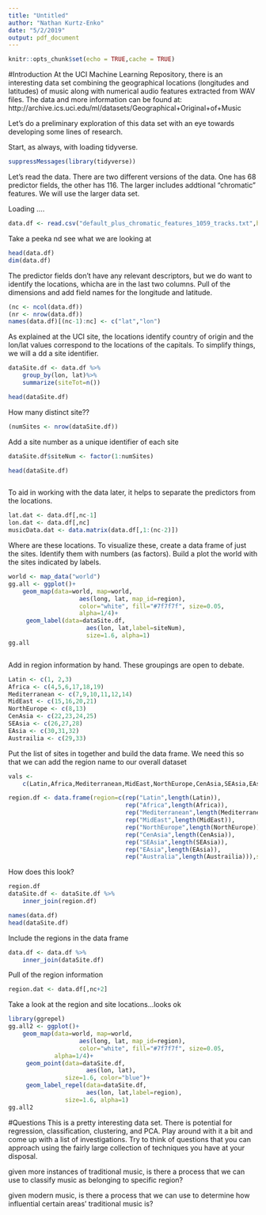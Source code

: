 ```yaml
---
title: "Untitled"
author: "Nathan Kurtz-Enko"
date: "5/2/2019"
output: pdf_document
---
```


```r
knitr::opts_chunk$set(echo = TRUE,cache = TRUE)
```
#Introduction
At the UCI Machine Learning Repository, there is an interesting data
set combining the geographical locations (longitudes and latitudes) of
music along with numerical audio features extracted from WAV files.
The data and more information can be found at:
http://archive.ics.uci.edu/ml/datasets/Geographical+Original+of+Music

Let's do a preliminary exploration of this data set with an eye
towards developing some lines of research.

Start, as always, with loading tidyverse.
```r
suppressMessages(library(tidyverse))

```


Let's read the data. There are two different versions of the
data. One has 68 predictor fields, the other has 116. The larger
includes addtional "chromatic" features. We will use the larger data
set. 

Loading ....
```r
data.df <- read.csv("default_plus_chromatic_features_1059_tracks.txt",header=F)

```


Take a peeka nd see what we are looking at
```r
head(data.df)
dim(data.df)
```


The predictor fields don't have any relevant descriptors, but we do
want to identify the locations, whicha are in the last two
columns. Pull of the dimensions and add field names for the
longitude and latitude. 
```r
(nc <- ncol(data.df))
(nr <- nrow(data.df))
names(data.df)[(nc-1):nc] <- c("lat","lon")

```


As explained at the UCI site, the locations identify country of
origin and the lon/lat values correspond to the locations of the
capitals. To simplify things, we will a dd a site identifier.
```r
dataSite.df <- data.df %>%
    group_by(lon, lat)%>%
    summarize(siteTot=n())

head(dataSite.df)

```


How many distinct site??
```r
(numSites <- nrow(dataSite.df))
```


Add a site number as a unique identifier of each site
```r
dataSite.df$siteNum <- factor(1:numSites)

head(dataSite.df)



```


To aid in working with the data later, it helps to separate the
predictors from the locations.
```r
lat.dat <- data.df[,nc-1]
lon.dat <- data.df[,nc]
musicData.dat <- data.matrix(data.df[,1:(nc-2)])


```


Where are these locations. To visualize these, create a data frame
of just the sites. Identify them with numbers (as factors). 
Build a plot the world with the sites indicated by labels.
```r
world <- map_data("world")
gg.all <- ggplot()+
    geom_map(data=world, map=world,
                    aes(long, lat, map_id=region),
                    color="white", fill="#7f7f7f", size=0.05,
                    alpha=1/4)+
     geom_label(data=dataSite.df, 
                      aes(lon, lat,label=siteNum),
                      size=1.6, alpha=1)
gg.all



```


Add in region information by hand.
These groupings are open to debate.
```r
Latin <- c(1, 2,3)
Africa <- c(4,5,6,17,18,19)
Mediterranean <- c(7,9,10,11,12,14)
MidEast <- c(15,16,20,21)
NorthEurope <- c(8,13)
CenAsia <- c(22,23,24,25)
SEAsia <- c(26,27,28)
EAsia <- c(30,31,32)
Austrailia <- c(29,33)

```


Put the list of sites in together and build the data frame. We need
this so that we can add the region name to our overall dataset
```r
vals <-
    c(Latin,Africa,Mediterranean,MidEast,NorthEurope,CenAsia,SEAsia,EAsia,Austrailia)

region.df <- data.frame(region=c(rep("Latin",length(Latin)),
                                 rep("Africa",length(Africa)),
                                 rep("Mediterranean",length(Mediterranean)),
                                 rep("MidEast",length(MidEast)),
                                 rep("NorthEurope",length(NorthEurope)),
                                 rep("CenAsia",length(CenAsia)),
                                 rep("SEAsia",length(SEAsia)),
                                 rep("EAsia",length(EAsia)),
                                 rep("Australia",length(Austrailia))),siteNum=factor(vals))
```


How does this look?
```r
region.df
dataSite.df <- dataSite.df %>%
    inner_join(region.df)

names(data.df)
head(dataSite.df)
```


Include the regions in the data frame
```r
data.df <- data.df %>%
    inner_join(dataSite.df)

```


Pull of the region information
```r
region.dat <- data.df[,nc+2]

```


Take a look at the region and site locations...looks ok
```r
library(ggrepel)
gg.all2 <- ggplot()+
    geom_map(data=world, map=world,
                    aes(long, lat, map_id=region),
                    color="white", fill="#7f7f7f", size=0.05,
             alpha=1/4)+
     geom_point(data=dataSite.df, 
                      aes(lon, lat),
                size=1.6, color="blue")+
     geom_label_repel(data=dataSite.df, 
                      aes(lon, lat,label=region),
                size=1.6, alpha=1)
gg.all2


```



#Questions
This is a pretty interesting data set. There is potential for
regression, classification, clustering, and PCA. Play around with it a bit
and come up with a  list of investigations. Try to think of
questions that you can approach using the fairly large collection of
techniques you have at your disposal. 

given more instances of traditional music, is there a process that we can use to classify music as belonging to specific region?

given modern music, is there a process that we can use to determine how influential certain areas' traditional music is?